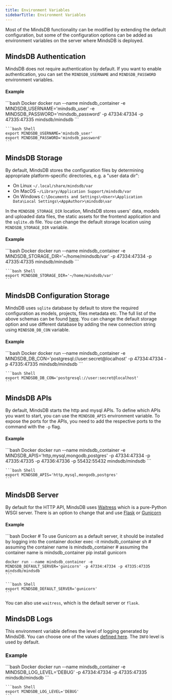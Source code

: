 ```yaml
---
title: Environment Variables
sidebarTitle: Environment Variables
---
```


Most of the MindsDB functionality can be modified by extending the default configuration, but some of the configuration options 
can be added as environment variables on the server where MindsDB is deployed.

## MindsDB Authentication

MindsDB does not require authentication by default. If you want to enable authentication, you can set the `MINDSDB_USERNAME` and `MINDSDB_PASSWORD` environment variables.

#### Example

<CodeGroup>
    ```bash Docker
    docker run --name mindsdb_container -e MINDSDB_USERNAME='mindsdb_user' -e MINDSDB_PASSWORD='mindsdb_password' -p 47334:47334 -p 47335:47335 mindsdb/mindsdb
    ```

    ```bash Shell
    export MINDSDB_USERNAME='mindsdb_user'
    export MINDSDB_PASSWORD='mindsdb_password'
    ```
</CodeGroup>

## MindsDB Storage 

By default, MindsDB stores the configuration files by determining appropriate platform-specific directories, e.g. a "user data dir": 

* On Linux `~/.local/share/mindsdb/var`
* On MacOS `~/Library/Application Support/mindsdb/var`
* On Windows `C:\Documents and Settings\<User>\Application Data\Local Settings\<AppAuthor>\mindsdb\var`

In the `MINDSDB_STORAGE_DIR` location, MindsDB stores users' data, models and uploaded data files, the static assets for the frontend application and the 
`sqlite.db` file. 
You can change the default storage location using `MINDSDB_STORAGE_DIR` variable.

#### Example

<CodeGroup>
    ```bash Docker
    docker run --name mindsdb_container -e MINDSDB_STORAGE_DIR='~/home/mindsdb/var' -p 47334:47334 -p 47335:47335 mindsdb/mindsdb
    ```

    ```bash Shell
    export MINDSDB_STORAGE_DIR='~/home/mindsdb/var'
    ```
</CodeGroup>

## MindsDB Configuration Storage 

MindsDB uses `sqlite` database by default to store the required configuration as models, projects, files metadata etc. 
The full list of the above schemas can be found [here](https://github.com/mindsdb/mindsdb/blob/main/mindsdb/interfaces/storage/db.py#L69). You can change the 
default storage option and use different database by adding the new connection string using `MINDSDB_DB_CON` variable.

#### Example

<CodeGroup>
    ```bash Docker
    docker run --name mindsdb_container -e MINDSDB_DB_CON='postgresql://user:secret@localhost' -p 47334:47334 -p 47335:47335 mindsdb/mindsdb
    ```
    
    ```bash Shell
    export MINDSDB_DB_CON='postgresql://user:secret@localhost'
    ```
</CodeGroup>

## MindsDB APIs

By default, MindsDB starts the http and mysql APIs. To define which APIs you want to start, you can use the `MINDSDB_APIS` environment variable. To expose the ports for the APIs, you need to add the respective ports to the command with the `-p` flag.

#### Example

<CodeGroup>
    ```bash Docker
    docker run --name mindsdb_container -e MINDSDB_APIS='http,mysql,mongodb,postgres' -p 47334:47334 -p 47335:47335 -p 47336:47336 -p 55432:55432 mindsdb/mindsdb
    ```

    ```bash Shell
    export MINDSDB_APIS='http,mysql,mongodb,postgres'
    ```
</CodeGroup>

## MindsDB Server

By default for the HTTP API, MindsDB uses [Waitress](https://pypi.org/project/waitress/) which is a pure-Python WSGI server. There is an option to change that 
and use [Flask](https://flask.palletsprojects.com/en/stable/) or [Gunicorn](https://gunicorn.org/)

#### Example

<CodeGroup>
    ```bash Docker
    # To use Gunicorn as a default server, it should be installed by logging into the container
    docker exec -it mindsdb_container sh  # assuming the container name is mindsdb_container  # assuming the container name is mindsdb_container
    pip install gunicorn

    docker run --name mindsdb_container -e MINDSDB_DEFAULT_SERVER='gunicorn' -p 47334:47334 -p 47335:47335 mindsdb/mindsdb
    ```

    ```bash Shell
    export MINDSDB_DEFAULT_SERVER='gunicorn'
    ```
</CodeGroup>

You can also use `waitress`, which is the default server or `flask`.

## MindsDB Logs

This environment variable defines the level of logging generated by MindsDB. You can choose one of the values [defined here](https://docs.python.org/3/library/logging.html#logging-levels). The `INFO` level is used by default.

### Example

<CodeGroup>
    ```bash Docker
    docker run --name mindsdb_container -e MINDSDB_LOG_LEVEL='DEBUG' -p 47334:47334 -p 47335:47335 mindsdb/mindsdb
    ```

    ```bash Shell
    export MINDSDB_LOG_LEVEL='DEBUG'
    ```
</CodeGroup>